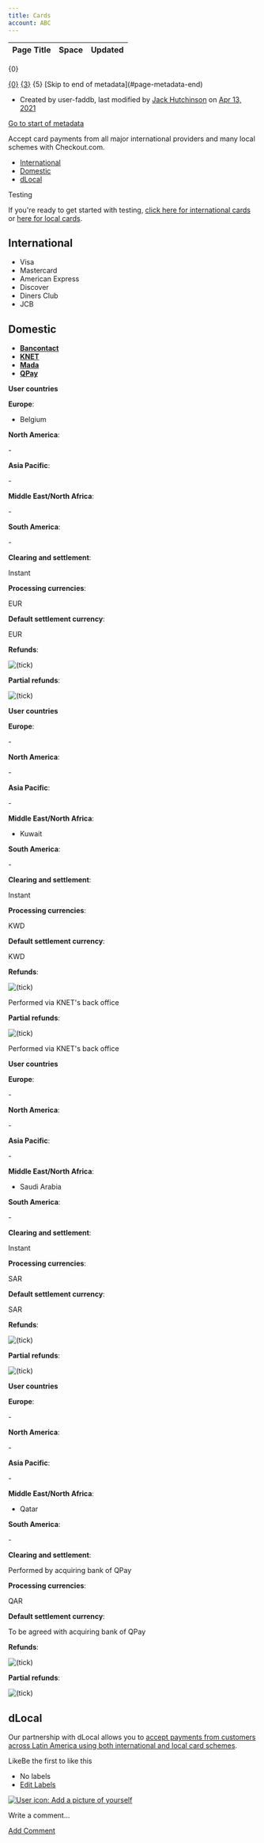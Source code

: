 ```yaml
---
title: Cards
account: ABC
---
```


<table class="aui"> <thead> <tr class="header"> <th class="search-result-title">Page Title</th> <th class="search-result-space">Space</th> <th class="search-result-date">Updated</th> </tr> </thead> </table> <p class="search-result-count">{0}</p> <tr class="search-result"> <td class="search-result-title"><a href="{1}" class="content-type-{2}"><span>{0}</span></a></td> <td class="search-result-space"><a class="space" href="/display/{4}/" title="{3}">{3}</a></td> <td class="search-result-date"><span class="date" title="{6}">{5}</span></td> </tr> [Skip to end of metadata](#page-metadata-end)

*   Created by user-faddb, last modified by [Jack Hutchinson](    /display/~jack.hutchinson
    ) on [Apr 13, 2021](/pages/diffpagesbyversion.action?pageId=1835026&selectedPageVersions=15&selectedPageVersions=16 "Show changes")

[Go to start of metadata](#page-metadata-start)

Accept card payments from all major international providers and many local schemes with Checkout.com.

*   [International](#Cards-international)
*   [Domestic](#Cards-domestic)
*   [dLocal](#Cards-dlocal)

Testing

If you're ready to get started with testing, [click here for international cards](/display/DOCS/Test+card+numbers) or [here for local cards](/display/DOCS/APM+testing#APMtesting-cards).

International 
--------------

*   Visa
*   Mastercard
*   American Express
*   Discover
*   Diners Club
*   JCB

Domestic 
---------

*   [**Bancontact**](#tabs-8f4e3d7f-305d-430c-9c89-7fb12bbe16b1-1)
*   [**KNET**](#tabs-8f4e3d7f-305d-430c-9c89-7fb12bbe16b1-2)
*   [**Mada**](#tabs-8f4e3d7f-305d-430c-9c89-7fb12bbe16b1-3)
*   [**QPay**](#tabs-8f4e3d7f-305d-430c-9c89-7fb12bbe16b1-4)

**User countries**

**Europe**:

*   Belgium

**North America**:

\-

**Asia Pacific**:

\-

**Middle East/North Africa**:

\-

**South America**:

\-

**Clearing and settlement**:

Instant

**Processing currencies**:

EUR

**Default settlement currency**:

EUR

**Refunds**:

![(tick)](/s/en_GB/7901/abf7b35644d5a5d1d7e4b0969a83e8eb2b569fb5/_/images/icons/emoticons/check.svg)

**Partial refunds**:

![(tick)](/s/en_GB/7901/abf7b35644d5a5d1d7e4b0969a83e8eb2b569fb5/_/images/icons/emoticons/check.svg)

**User countries**

**Europe**:

\-

**North America**:

\-

**Asia Pacific**:

\-

**Middle East/North Africa**:

*   Kuwait

**South America**:

\-

**Clearing and settlement**:

Instant

**Processing currencies**:

KWD

**Default settlement currency**:

KWD

**Refunds**:

![(tick)](/s/en_GB/7901/abf7b35644d5a5d1d7e4b0969a83e8eb2b569fb5/_/images/icons/emoticons/check.svg)

Performed via KNET's back office

**Partial refunds**:

![(tick)](/s/en_GB/7901/abf7b35644d5a5d1d7e4b0969a83e8eb2b569fb5/_/images/icons/emoticons/check.svg)

Performed via KNET's back office

**User countries**

**Europe**:

\-

**North America**:

\-

**Asia Pacific**:

\-

**Middle East/North Africa**:

*   Saudi Arabia

**South America**:

\-

**Clearing and settlement**:

Instant

**Processing currencies**:

SAR

**Default settlement currency**:

SAR

**Refunds**:

![(tick)](/s/en_GB/7901/abf7b35644d5a5d1d7e4b0969a83e8eb2b569fb5/_/images/icons/emoticons/check.svg)

**Partial refunds**:

![(tick)](/s/en_GB/7901/abf7b35644d5a5d1d7e4b0969a83e8eb2b569fb5/_/images/icons/emoticons/check.svg)

**User countries**

**Europe**:

\-

**North America**:

\-

**Asia Pacific**:

\-

**Middle East/North Africa**:

*   Qatar

**South America**:

\-

**Clearing and settlement**:

Performed by acquiring bank of QPay

**Processing currencies**:

QAR

**Default settlement currency**:

To be agreed with acquiring bank of QPay

**Refunds**:

![(tick)](/s/en_GB/7901/abf7b35644d5a5d1d7e4b0969a83e8eb2b569fb5/_/images/icons/emoticons/check.svg)

**Partial refunds**:

![(tick)](/s/en_GB/7901/abf7b35644d5a5d1d7e4b0969a83e8eb2b569fb5/_/images/icons/emoticons/check.svg)

dLocal 
-------

Our partnership with dLocal allows you to [accept payments from customers across Latin America using both international and local card schemes](/display/DOCS/dLocal).

LikeBe the first to like this

*   No labels
*   [Edit Labels](# "Edit Labels (Type 'l')")

[![User icon: Add a picture of yourself](/s/en_GB/7901/abf7b35644d5a5d1d7e4b0969a83e8eb2b569fb5/_/images/icons/profilepics/add_profile_pic.svg)](/users/profile/editmyprofilepicture.action)

Write a comment…

[Add Comment](/display/DOCS/Cards?showComments=true&showCommentArea=true#addcomment)
